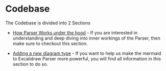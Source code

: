 # Codebase

The Codebase is divided into 2 Sections

* [How Parser Works under the hood](/docs/@excalidraw/mermaid-to-excalidraw/codebase/parser) - If you are interested in understanding and deep diving into inner workings of the Parser, then make sure to checkout this section.

* [Adding a new diagram type](/docs/@excalidraw/mermaid-to-excalidraw/codebase/new-diagram-type) - If you want to help us make the mermaid to Excalidraw Parser more powerful, you will find all information in this section to do so.
